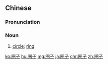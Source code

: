==Chinese==
{{zh-forms}}

===Pronunciation===
{{zh-pron
|m=quānzi
|c=hyun1 zi2
|mn=qz:khoân-chír/xm:khoân-chú
|cat=n
}}

===Noun===
{{zh-noun}}

# [[circle]]; [[ring]]

{{zh-cat|Intermediate}}

[[ko:圈子]]
[[hu:圈子]]
[[mg:圈子]]
[[ja:圈子]]
[[chr:圈子]]
[[zh:圈子]]